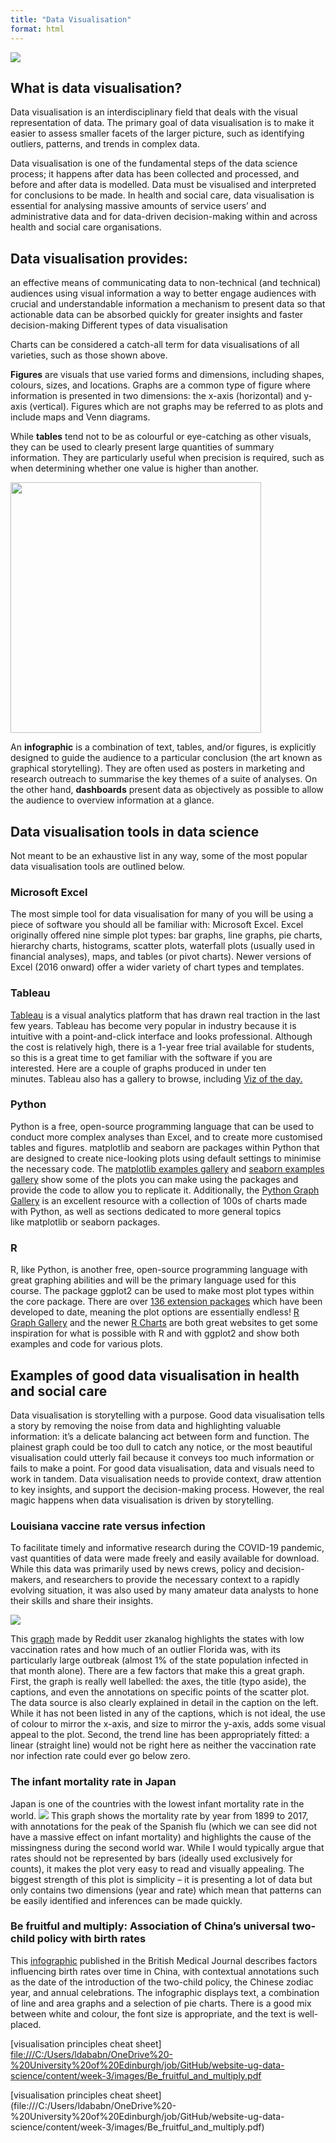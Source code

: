 ```yaml
---
title: "Data Visualisation"
format: html
---
```


![](images/Different_types_of_data_visualisation.png){fig-alt="Cartoon of reproducibility in R"}

## What is data visualisation?

Data visualisation is an interdisciplinary field that deals with the visual representation of data. The primary goal of data visualisation is to make it easier to assess smaller facets of the larger picture, such as identifying outliers, patterns, and trends in complex data.

Data visualisation is one of the fundamental steps of the data science process; it happens after data has been collected and processed, and before and after data is modelled. Data must be visualised and interpreted for conclusions to be made. In health and social care, data visualisation is essential for analysing massive amounts of service users' and administrative data and for data-driven decision-making within and across health and social care organisations.

## Data visualisation provides:

an effective means of communicating data to non-technical (and technical) audiences using visual information a way to better engage audiences with crucial and understandable information a mechanism to present data so that actionable data can be absorbed quickly for greater insights and faster decision-making Different types of data visualisation

Charts can be considered a catch-all term for data visualisations of all varieties, such as those shown above.

**Figures** are visuals that use varied forms and dimensions, including shapes, colours, sizes, and locations. Graphs are a common type of figure where information is presented in two dimensions: the x-axis (horizontal) and y-axis (vertical). Figures which are not graphs may be referred to as plots and include maps and Venn diagrams.

While **tables** tend not to be as colourful or eye-catching as other visuals, they can be used to clearly present large quantities of summary information. They are particularly useful when precision is required, such as when determining whether one value is higher than another.

![](images/Different_types_of_data_visualisation2.png){fig-alt="Cartoon of reproducibility in R" fig-align="center" width="401"}

An **infographic** is a combination of text, tables, and/or figures, is explicitly designed to guide the audience to a particular conclusion (the art known as graphical storytelling). They are often used as posters in marketing and research outreach to summarise the key themes of a suite of analyses. On the other hand, **dashboards** present data as objectively as possible to allow the audience to overview information at a glance.

## Data visualisation tools in data science

Not meant to be an exhaustive list in any way, some of the most popular data visualisation tools are outlined below.

### **Microsoft Excel**

The most simple tool for data visualisation for many of you will be using a piece of software you should all be familiar with: Microsoft Excel. Excel originally offered nine simple plot types: bar graphs, line graphs, pie charts, hierarchy charts, histograms, scatter plots, waterfall plots (usually used in financial analyses), maps, and tables (or pivot charts). Newer versions of Excel (2016 onward) offer a wider variety of chart types and templates. 

### **Tableau**

[Tableau](https://www.tableau.com/) is a visual analytics platform that has drawn real traction in the last few years. Tableau has become very popular in industry because it is intuitive with a point-and-click interface and looks professional. Although the cost is relatively high, there is a 1-year free trial available for students, so this is a great time to get familiar with the software if you are interested. Here are a couple of graphs produced in under ten minutes. Tableau also has a gallery to browse, including [Viz of the day.](https://public.tableau.com/en-us/gallery/?tab=viz-of-the-day&%3Btype=viz-of-the-day&type=viz-of-the-day)

### **Python**

Python is a free, open-source programming language that can be used to conduct more complex analyses than Excel, and to create more customised tables and figures. matplotlib and seaborn are packages within Python that are designed to create nice-looking plots using default settings to minimise the necessary code. The [matplotlib examples gallery](https://matplotlib.org/stable/gallery/index.html) and [seaborn examples gallery](https://seaborn.pydata.org/examples/index.html) show some of the plots you can make using the packages and provide the code to allow you to replicate it. Additionally, the [Python Graph Gallery](https://python-graph-gallery.com/) is an excellent resource with a collection of 100s of charts made with Python, as well as sections dedicated to more general topics like matplotlib or seaborn packages. 

### **R**

R, like Python, is another free, open-source programming language with great graphing abilities and will be the primary language used for this course. The package ggplot2 can be used to make most plot types within the core package. There are over [136 extension packages](https://exts.ggplot2.tidyverse.org/gallery/) which have been developed to date, meaning the plot options are essentially endless! [R Graph Gallery](https://www.r-graph-gallery.com/) and the newer [R Charts](https://r-charts.com/) are both great websites to get some inspiration for what is possible with R and with ggplot2 and show both examples and code for various plots. 

## Examples of good data visualisation in health and social care

Data visualisation is storytelling with a purpose. Good data visualisation tells a story by removing the noise from data and highlighting valuable information: it's a delicate balancing act between form and function. The plainest graph could be too dull to catch any notice, or the most beautiful visualisation could utterly fail because it conveys too much information or fails to make a point. For good data visualisation, data and visuals need to work in tandem. Data visualisation needs to provide context, draw attention to key insights, and support the decision-making process. However, the real magic happens when data visualisation is driven by storytelling.

### Louisiana vaccine rate versus infection

To facilitate timely and informative research during the COVID-19 pandemic, vast quantities of data were made freely and easily available for download. While this data was primarily used by news crews, policy and decision-makers, and researchers to provide the necessary context to a rapidly evolving situation, it was also used by many amateur data analysts to hone their skills and share their insights.

![](images/Louisiana_vaccine_rate_versus_infection.png){fig-alt="Cartoon of reproducibility in R" fig-align="center"}

This [graph](https://imgur.com/gallery/VER2CbO) made by Reddit user zkanalog highlights the states with low vaccination rates and how much of an outlier Florida was, with its particularly large outbreak (almost 1% of the state population infected in that month alone). There are a few factors that make this a great graph. First, the graph is really well labelled: the axes, the title (typo aside), the captions, and even the annotations on specific points of the scatter plot. The data source is also clearly explained in detail in the caption on the left. While it has not been listed in any of the captions, which is not ideal, the use of colour to mirror the x-axis, and size to mirror the y-axis, adds some visual appeal to the plot. Second, the trend line has been appropriately fitted: a linear (straight line) would not be right here as neither the vaccination rate nor infection rate could ever go below zero.

### The infant mortality rate in Japan

Japan is one of the countries with the lowest infant mortality rate in the world. ![](images/The_infant_mortality_rate_in_Japan.png){fig-alt="Cartoon of reproducibility in R" fig-align="center"} This graph shows the mortality rate by year from 1899 to 2017, with annotations for the peak of the Spanish flu (which we can see did not have a massive effect on infant mortality) and highlights the cause of the missingness during the second world war. While I would typically argue that rates should not be represented by bars (ideally used exclusively for counts), it makes the plot very easy to read and visually appealing. The biggest strength of this plot is simplicity -- it is presenting a lot of data but only contains two dimensions (year and rate) which mean that patterns can be easily identified and inferences can be made quickly.

### Be fruitful and multiply: Association of China's universal two-child policy with birth rates

This [infographic](https://quarto.org/docs/extensions/listing-filters.html) published in the British Medical Journal describes factors influencing birth rates over time in China, with contextual annotations such as the date of the introduction of the two-child policy, the Chinese zodiac year, and annual celebrations. The infographic displays text, a combination of line and area graphs and a selection of pie charts. There is a good mix between white and colour, the font size is appropriate, and the text is well-placed.

\[visualisation principles cheat sheet\] <file:///C:/Users/ldababn/OneDrive%20-%20University%20of%20Edinburgh/job/GitHub/website-ug-data-science/content/week-3/images/Be_fruitful_and_multiply.pdf>

\[visualisation principles cheat sheet\] (file:///C:/Users/ldababn/OneDrive%20-%20University%20of%20Edinburgh/job/GitHub/website-ug-data-science/content/week-3/images/Be_fruitful_and_multiply.pdf)
